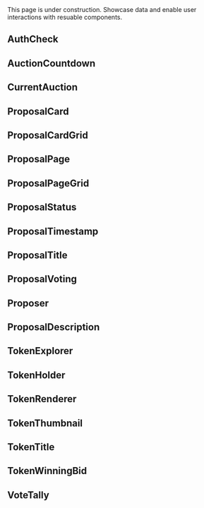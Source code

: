 
<Callout type="warning" emoji="⚠️">
  This page is under construction.
</Callout>
<Callout type="info" emoji="ℹ️">
  Showcase data and enable user interactions with resuable components.
</Callout>


## AuthCheck

## AuctionCountdown
  
## CurrentAuction

## ProposalCard

## ProposalCardGrid

## ProposalPage

## ProposalPageGrid

## ProposalStatus

## ProposalTimestamp

## ProposalTitle

## ProposalVoting

## Proposer

## ProposalDescription

## TokenExplorer

## TokenHolder

## TokenRenderer

## TokenThumbnail 

## TokenTitle

## TokenWinningBid

## VoteTally 